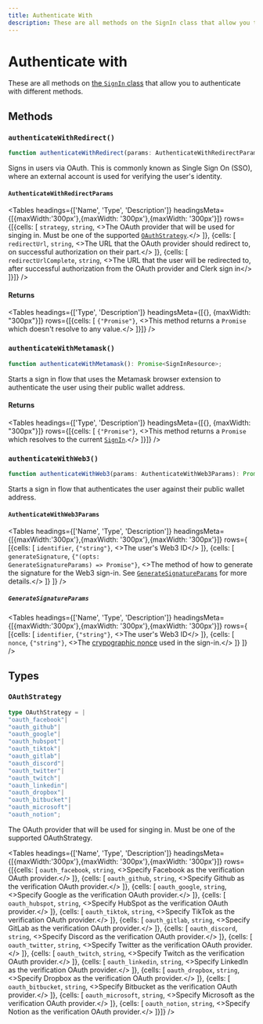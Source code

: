 ```yaml
---
title: Authenticate With
description: These are all methods on the SignIn class that allow you to authenticate with different methods.
---
```



# Authenticate with

These are all methods on [the `SignIn` class](/docs/references/javascript/sign-in/sign-in) that allow you to authenticate with different methods.

## Methods

### `authenticateWithRedirect()`

```typescript
function authenticateWithRedirect(params: AuthenticateWithRedirectParams): Promise<void>;
```

Signs in users via OAuth. This is commonly known as Single Sign On (SSO), where an external account is used for verifying the user's identity.

#### `AuthenticateWithRedirectParams`

<Tables
  headings={['Name', 'Type', 'Description']}
  headingsMeta={[{maxWidth:'300px'},{maxWidth: '300px'},{maxWidth: '300px'}]}
  rows={[{cells: [
        <code>strategy</code>,
        <code>string</code>,
        <>The OAuth provider that will be used for singing in. Must be one of the supported <a href="#o-auth-strategy"><code>OAuthStrategy</code></a>.</>
    ]}, {cells: [
        <code>redirectUrl</code>,
        <code>string</code>,
        <>The URL that the OAuth provider should redirect to, on successful authorization on their part.</>
    ]}, {cells: [
        <code>redirectUrlComplete</code>,
        <code>string</code>,
        <>The URL that the user will be redirected to, after successful authorization from the OAuth provider and Clerk sign in</>
    ]}]}
/>

#### Returns

<Tables
  headings={['Type', 'Description']}
  headingsMeta={[{}, {maxWidth: "300px"}]}
  rows={[{cells: [
        <code>{"Promise<void>"}</code>,
        <>This method returns a <code>Promise</code> which doesn't resolve to any value.</>
    ]}]}
/>

### `authenticateWithMetamask()`

```typescript
function authenticateWithMetamask(): Promise<SignInResource>;
```

Starts a sign in flow that uses the Metamask browser extension to authenticate the user using their public wallet address.

#### Returns

<Tables
  headings={['Type', 'Description']}
  headingsMeta={[{}, {maxWidth: "300px"}]}
  rows={[{cells: [
        <code>{"Promise<SignInResource>"}</code>,
        <>This method returns a <code>Promise</code> which resolves to the current <a href="/docs/references/javascript/sign-in/sign-in"><code>SignIn</code></a>.</>
    ]}]}
/>

### `authenticateWithWeb3()`

```typescript
function authenticateWithWeb3(params: AuthenticateWithWeb3Params): Promise<SignInResource>;
```

Starts a sign in flow that authenticates the user against their public wallet address.

#### `AuthenticateWithWeb3Params`

<Tables
  headings={['Name', 'Type', 'Description']}
  headingsMeta={[{maxWidth:'300px'},{maxWidth: '300px'},{maxWidth: '300px'}]}
  rows={
        [{cells: [
            <code>identifier</code>,
            <code>{"string"}</code>,
            <>The user's Web3 ID</>
        ]},
        {cells: [
        <code>generateSignature</code>,
        <code>{"(opts: GenerateSignatureParams) => Promise<string>"}</code>,
        <>The method of how to generate the signature for the Web3 sign-in. See <a href="#generate-signature-params"><code>GenerateSignatureParams</code></a> for more details.</>
        ]}
    ]}
/>

##### `GenerateSignatureParams`

<Tables
  headings={['Name', 'Type', 'Description']}
  headingsMeta={[{maxWidth:'300px'},{maxWidth: '300px'},{maxWidth: '300px'}]}
  rows={
        [{cells: [
            <code>identifier</code>,
            <code>{"string"}</code>,
            <>The user's Web3 ID</>
        ]},
        {cells: [
        <code>nonce</code>,
        <code>{"string"}</code>,
        <>The <a href="https://en.wikipedia.org/wiki/Cryptographic_nonce">crypographic nonce</a> used in the sign-in.</>
        ]}
    ]}
/>

## Types

### `OAuthStrategy`

```typescript
type OAuthStrategy = |
"oauth_facebook"|
"oauth_github"|
"oauth_google"|
"oauth_hubspot"|
"oauth_tiktok"|
"oauth_gitlab"|
"oauth_discord"|
"oauth_twitter"|
"oauth_twitch"|
"oauth_linkedin"|
"oauth_dropbox"|
"oauth_bitbucket"|
"oauth_microsoft"|
"oauth_notion";
```

The OAuth provider that will be used for singing in. Must be one of the supported OAuthStrategy.

<Tables
  headings={['Name', 'Type', 'Description']}
  headingsMeta={[{maxWidth:'300px'},{maxWidth: '300px'},{maxWidth: '300px'}]}
  rows={[{cells: [
        <code>oauth_facebook</code>,
        <code>string</code>,
        <>Specify Facebook as the verification OAuth provider.</>
    ]}, {cells: [
        <code>oauth_github</code>,
        <code>string</code>,
        <>Specify Github as the verification OAuth provider.</>
    ]}, {cells: [
        <code>oauth_google</code>,
        <code>string</code>,
        <>Specify Google as the verification OAuth provider.</>
    ]}, {cells: [
        <code>oauth_hubspot</code>,
        <code>string</code>,
        <>Specify HubSpot as the verification OAuth provider.</>
    ]}, {cells: [
        <code>oauth_tiktok</code>,
        <code>string</code>,
        <>Specify TikTok as the verification OAuth provider.</>
    ]}, {cells: [
        <code>oauth_gitlab</code>,
        <code>string</code>,
        <>Specify GitLab as the verification OAuth provider.</>
    ]}, {cells: [
        <code>oauth_discord</code>,
        <code>string</code>,
        <>Specify Discord as the verification OAuth provider.</>
    ]}, {cells: [
        <code>oauth_twitter</code>,
        <code>string</code>,
        <>Specify Twitter as the verification OAuth provider.</>
    ]}, {cells: [
        <code>oauth_twitch</code>,
        <code>string</code>,
        <>Specify Twitch as the verification OAuth provider.</>
    ]}, {cells: [
        <code>oauth_linkedin</code>,
        <code>string</code>,
        <>Specify LinkedIn as the verification OAuth provider.</>
    ]}, {cells: [
        <code>oauth_dropbox</code>,
        <code>string</code>,
        <>Specify Dropbox as the verification OAuth provider.</>
    ]}, {cells: [
        <code>oauth_bitbucket</code>,
        <code>string</code>,
        <>Specify Bitbucket as the verification OAuth provider.</>
    ]}, {cells: [
        <code>oauth_microsoft</code>,
        <code>string</code>,
        <>Specify Microsoft as the verification OAuth provider.</>
    ]},
    {cells: [
        <code>oauth_notion</code>,
        <code>string</code>,
        <>Specify Notion as the verification OAuth provider.</>
    ]}]}
/>
